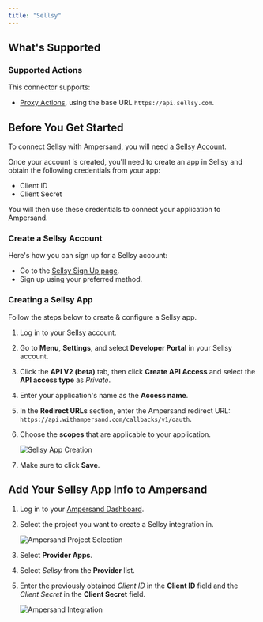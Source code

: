 ```yaml
---
title: "Sellsy"
---
```


## What's Supported

### Supported Actions

This connector supports:
- [Proxy Actions](/proxy-actions), using the base URL `https://api.sellsy.com`.

## Before You Get Started

To connect Sellsy with Ampersand, you will need [a Sellsy Account](https://www.sellsy.com/onboarding/quicktrial).

Once your account is created, you'll need to create an app in Sellsy and obtain the following credentials from your app:

- Client ID
- Client Secret

You will then use these credentials to connect your application to Ampersand.

### Create a Sellsy Account

Here's how you can sign up for a Sellsy account:

- Go to the [Sellsy Sign Up page](https://www.sellsy.com/onboarding/quicktrial).
- Sign up using your preferred method.

### Creating a Sellsy App

Follow the steps below to create & configure a Sellsy app.

1. Log in to your [Sellsy](https://login.sellsy.com/login) account.

2. Go to **Menu**, **Settings**, and select **Developer Portal** in your Sellsy account.

3. Click the **API V2 (beta)** tab, then click **Create API Access** and select the **API access type** as *Private*.

4. Enter your application's name as the **Access name**.

5. In the **Redirect URLs** section, enter the Ampersand redirect URL: `https://api.withampersand.com/callbacks/v1/oauth`.

6. Choose the **scopes** that are applicable to your application.

   ![Sellsy App Creation](/images/provider-guides/sellsy_OAuth.gif)

7. Make sure to click **Save**.

## Add Your Sellsy App Info to Ampersand

1. Log in to your [Ampersand Dashboard](https://dashboard.withampersand.com).

2. Select the project you want to create a Sellsy integration in.

   ![Ampersand Project Selection](/images/provider-guides/31a6a12-Ampersand.png)

3. Select **Provider Apps**.

4. Select _Sellsy_ from the **Provider** list.

5. Enter the previously obtained _Client ID_ in the **Client ID** field and the _Client Secret_ in the **Client Secret** field.

   ![Ampersand Integration](/images/provider-guides/sellsy.gif)
   